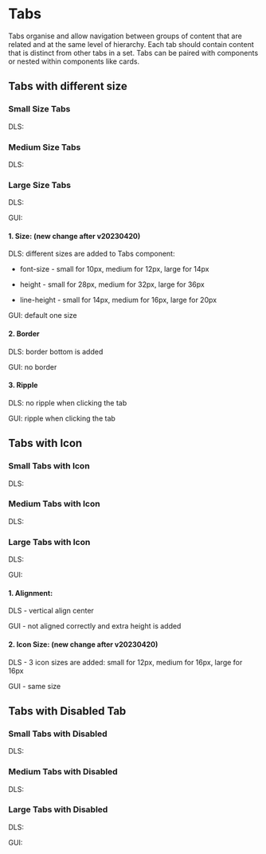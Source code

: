 <style>
  {`
    .flex {
      display: flex;
      align-items: center;
      gap: 16px;
    }
     .type {
      min-width: 40px;
    }
 `}
</style>



<Meta title="Tabs Overview" />

# Tabs

Tabs organise and allow navigation between groups of content that are related and at the same level of hierarchy. Each tab should contain content that is distinct from other tabs in a set. Tabs can be paired with components or nested within components like cards.

## Tabs with different size

### Small Size Tabs

<Canvas>
  <div>
    <div class="flex">
      <p class="type">DLS:</p>
      <Story of={TabsStories.DefaultSmall} />
    </div>
  </div>
</Canvas>

### Medium Size Tabs

<Canvas>
  <div>
    <div class="flex">
      <p class="type">DLS:</p>
      <Story of={TabsStories.DefaultMedium} />
    </div>
  </div>
</Canvas>

### Large Size Tabs

<Canvas>
  <div>
    <div class="flex">
      <p class="type">DLS:</p>
      <Story of={TabsStories.DefaultLarge} />
    </div>
    <div class="flex">
      <p class="type">GUI:</p>
      <Story of={TabsGUIStories.Default} />
    </div>
  </div>
</Canvas>

#### 1. Size: (new change after v20230420)

DLS: different sizes are added to Tabs component:

- font-size - small for 10px, medium for 12px, large for 14px

- height - small for 28px, medium for 32px, large for 36px

- line-height - small for 14px, medium for 16px, large for 20px

GUI: default one size

#### 2. Border

DLS: border bottom is added

GUI: no border

#### 3. Ripple

DLS: no ripple when clicking the tab

GUI: ripple when clicking the tab

## Tabs with Icon

### Small Tabs with Icon

<Canvas>
  <div>
    <div class="flex">
      <p class="type">DLS:</p>
      <Story of={TabsStories.SmallWithIcon} />
    </div>

  </div>
</Canvas>

### Medium Tabs with Icon

<Canvas>
  <div>
    <div class="flex">
      <p class="type">DLS:</p>
      <Story of={TabsStories.MediumWithIcon} />
    </div>
  </div>
</Canvas>

### Large Tabs with Icon

<Canvas>
  <div>
    <div class="flex">
      <p class="type">DLS:</p>
      <Story of={TabsStories.LargeWithIcon} />
    </div>
    <div class="flex">
      <p class="type">GUI:</p>
      <Story of={TabsGUIStories.WithIcon} />
    </div>
  </div>
</Canvas>

#### 1. Alignment:

DLS - vertical align center

GUI - not aligned correctly and extra height is added

#### 2. Icon Size: (new change after v20230420)

DLS - 3 icon sizes are added: small for 12px, medium for 16px, large for 16px

GUI - same size

## Tabs with Disabled Tab

### Small Tabs with Disabled

<Canvas>
  <div>
    <div class="flex">
      <p class="type">DLS:</p>
      <Story of={TabsStories.SmallWithDisabled} />
    </div>
  </div>
</Canvas>

### Medium Tabs with Disabled

<Canvas>
  <div>
    <div class="flex">
      <p class="type">DLS:</p>
      <Story of={TabsStories.MediumWithDisabled} />
    </div>
  </div>
</Canvas>

### Large Tabs with Disabled

<Canvas>
  <div>
    <div class="flex">
      <p class="type">DLS:</p>
      <Story of={TabsStories.LargeWithDisabled} />
    </div>
    <div class="flex">
      <p class="type">GUI:</p>
      <Story of={TabsGUIStories.WithDisabled} />
    </div>
  </div>
</Canvas>
